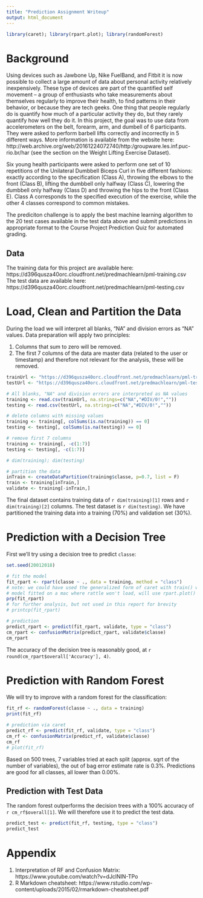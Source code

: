 ```yaml
---
title: "Prediction Assignment Writeup"
output: html_document
---
```


```r
library(caret); library(rpart.plot); library(randomForest)
```

# Background

Using devices such as Jawbone Up, Nike FuelBand, and Fitbit it is now possible to collect a large amount of data about personal activity relatively inexpensively. These type of devices are part of the quantified self movement – a group of enthusiasts who take measurements about themselves regularly to improve their health, to find patterns in their behavior, or because they are tech geeks. One thing that people regularly do is quantify how much of a particular activity they do, but they rarely quantify how well they do it. In this project, the goal was to use data from accelerometers on the belt, forearm, arm, and dumbell of 6 participants. They were asked to perform barbell lifts correctly and incorrectly in 5 different ways. More information is available from the website here: http://web.archive.org/web/20161224072740/http:/groupware.les.inf.puc-rio.br/har (see the section on the Weight Lifting Exercise Dataset).

Six young health participants were asked to perform one set of 10 repetitions of the Unilateral Dumbbell Biceps Curl in five different fashions: exactly according to the specification (Class A), throwing the elbows to the front (Class B), lifting the dumbbell only halfway (Class C), lowering the dumbbell only halfway (Class D) and throwing the hips to the front (Class E).  Class A corresponds to the specified execution of the exercise, while the other 4 classes correspond to common mistakes. 

The prediciton challenge is to apply the best machine learning algorithm to the 20 test cases available in the test data above and submit predictions in appropriate format to the Course Project Prediction Quiz for automated grading.

## Data
The training data for this project are available here:
https://d396qusza40orc.cloudfront.net/predmachlearn/pml-training.csv
The test data are available here:
https://d396qusza40orc.cloudfront.net/predmachlearn/pml-testing.csv

# Load, Clean and Partition the Data
During the load we will interpret all blanks, "NA" and division errors as "NA" values.  Data preparation will apply two principles:

1. Columns that sum to zero will be removed.
2. The first 7 columns of the data are master data (related to the user or timestamp) and therefore not relevant for the analysis, these will be removed.

```r
trainUrl <- "https://d396qusza40orc.cloudfront.net/predmachlearn/pml-training.csv"
testUrl <- "https://d396qusza40orc.cloudfront.net/predmachlearn/pml-testing.csv"

# All blanks, "NA" and division errors are interpreted as NA values
training <- read.csv(trainUrl, na.strings=c("NA","#DIV/0!",""))
testing <- read.csv(testUrl, na.strings=c("NA","#DIV/0!",""))

# delete columns with missing values
training <- training[, colSums(is.na(training)) == 0]
testing <- testing[, colSums(is.na(testing)) == 0]

# remove first 7 columns
training <- training[, -c(1:7)]
testing <- testing[, -c(1:7)]

# dim(training); dim(testing)

# partition the data
inTrain <- createDataPartition(training$classe, p=0.7, list = F)
train <- training[inTrain,]
validate <- training[-inTrain,]
```

The final dataset contains training data of `r dim(training)[1]` rows and `r dim(training)[2]` columns.  The test dataset is `r dim(testing)`.  We have partitioned the training data into a training (70%) and validation set (30%).

# Prediction with a Decision Tree

First we'll try using a decision tree to predict `classe`:

```r
set.seed(20012018)

# fit the model
fit_rpart <- rpart(classe ~ ., data = training, method = "class")
# note: we could have used the generalized form of caret with train() with method = rpart
# model fitted on a mac where rattle won't load, will use rpart.plot()
prp(fit_rpart)
# for further analysis, but not used in this report for brevity
# printcp(fit_rpart)

# prediction
predict_rpart <- predict(fit_rpart, validate, type = "class")
cm_rpart <- confusionMatrix(predict_rpart, validate$classe)
cm_rpart
```

The accuracy of the decision tree is reasonably good, at `r round(cm_rpart$overall['Accuracy'], 4)`.

# Prediction with Random Forest

We will try to improve with a random forest for the classification:

```r
fit_rf <- randomForest(classe ~ ., data = training)
print(fit_rf)

# prediction via caret
predict_rf <- predict(fit_rf, validate, type = "class")
cm_rf <- confusionMatrix(predict_rf, validate$classe)
cm_rf
# plot(fit_rf)
```

Based on 500 trees, 7 variables tried at each split (approx. sqrt of the number of variables), the out of bag error estimate rate is 0.3%.  Predictions are good for all classes, all lower than 0.00%.

## Prediction with Test Data
The random forest outperforms the decision trees with a 100% accuracy of `r cm_rf$overall[1]`.  We will therefore use it to predict the test data.  
```r
predict_test <- predict(fit_rf, testing, type = "class")
predict_test
```

# Appendix

1. Interpretation of RF and Confusion Matrix: https://www.youtube.com/watch?v=dJclNIN-TPo
2. R Markdown cheatsheet: https://www.rstudio.com/wp-content/uploads/2015/02/rmarkdown-cheatsheet.pdf
